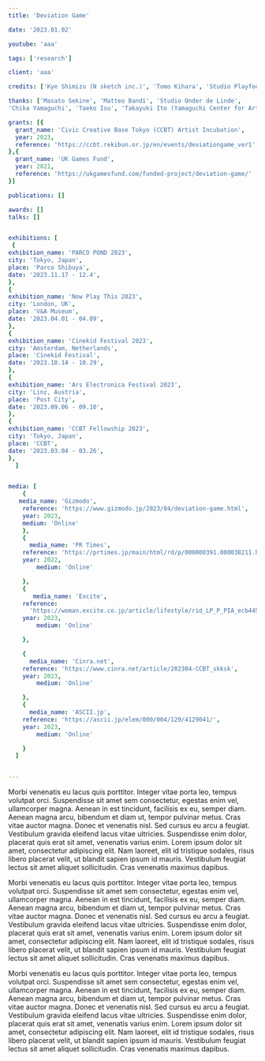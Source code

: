 ```yaml
---
title: 'Deviation Game'

date: '2023.01.02'

youtube: 'aaa'

tags: ['research']

client: 'aaa'

credits: ['Kye Shimizu (N sketch inc.)', 'Tomo Kihara', 'Studio Playfool', 'Daiki Hashimoto (N sketch inc.)', 'Hidemaro Fujinami (N sketch inc.)']

thanks: ['Masato Sekine', 'Matteo Bandi', 'Studio Onder de Linde', 
'Chika Yamaguchi', 'Taeko Isu', 'Takayuki Ito (Yamaguchi Center for Arts and Media)', 'Asami Hosokawa (Sapporo International Art Festival)', 'Civic Creative Base Tokyo (CCBT)', 'Creative Industries Fund NL']

grants: [{
  grant_name: 'Civic Creative Base Tokyo (CCBT) Artist Incubation',
  year: 2023,
  reference: 'https://ccbt.rekibun.or.jp/en/events/deviationgame_ver1'
},{
  grant_name: 'UK Games Fund',
  year: 2021,
  reference: 'https://ukgamesfund.com/funded-project/deviation-game/'
}]

publications: []

awards: []
talks: []


exhibitions: [
 {
exhibition_name: 'PARCO POND 2023',
city: 'Tokyo, Japan',
place: 'Parco Shibuya',
date: '2023.11.17 - 12.4',
},
{
exhibition_name: 'Now Play This 2023',
city: 'London, UK',
place: 'V&A Museum',
date: '2023.04.01 - 04.09',
},
{
exhibition_name: 'Cinekid Festival 2023',
city: 'Amsterdam, Netherlands',
place: 'Cinekid Festival',
date: '2023.10.14 - 10.29',
},
{
exhibition_name: 'Ars Electronica Festival 2023',
city: 'Linz, Austria',
place: 'Post City',
date: '2023.09.06 - 09.10',
},
{
exhibition_name: 'CCBT Fellowship 2023',
city: 'Tokyo, Japan',
place: 'CCBT',
date: '2023.03.04 - 03.26',
},
  ]


media: [
    {
   media_name: 'Gizmodo',
    reference: 'https://www.gizmodo.jp/2023/04/deviation-game.html',
    year: 2023,
    medium: 'Online'
    },
    {
      media_name: 'PR Times',
    reference: 'https://prtimes.jp/main/html/rd/p/000000391.000038211.html',
    year: 2022,
        medium: 'Online'

    },
    {
       media_name: 'Excite',
    reference:
      'https://woman.excite.co.jp/article/lifestyle/rid_LP_P_PIA_ecb445cc_73f4_48c4_9e02_ef9431ad4144/pid_2.html',
    year: 2023,
        medium: 'Online'

    },

    {
      media_name: 'Cinra.net',
    reference: 'https://www.cinra.net/article/202304-CCBT_skksk',
    year: 2023,
        medium: 'Online'

    },
    {
      media_name: 'ASCII.jp',
    reference: 'https://ascii.jp/elem/000/004/129/4129041/',
    year: 2023,
        medium: 'Online'

    }
  ]


---
```



<TextSection>
<p>

Morbi venenatis eu lacus quis porttitor. Integer vitae porta leo, tempus volutpat orci. Suspendisse sit amet sem consectetur, egestas enim vel, ullamcorper magna. Aenean in est tincidunt, facilisis ex eu, semper diam. Aenean magna arcu, bibendum et diam ut, tempor pulvinar metus. Cras vitae auctor magna. Donec et venenatis nisl. Sed cursus eu arcu a feugiat. Vestibulum gravida eleifend lacus vitae ultricies. Suspendisse enim dolor, placerat quis erat sit amet, venenatis varius enim. Lorem ipsum dolor sit amet, consectetur adipiscing elit. Nam laoreet, elit id tristique sodales, risus libero placerat velit, ut blandit sapien ipsum id mauris. Vestibulum feugiat lectus sit amet aliquet sollicitudin. Cras venenatis maximus dapibus.

Morbi venenatis eu lacus quis porttitor. Integer vitae porta leo, tempus volutpat orci. Suspendisse sit amet sem consectetur, egestas enim vel, ullamcorper magna. Aenean in est tincidunt, facilisis ex eu, semper diam. Aenean magna arcu, bibendum et diam ut, tempor pulvinar metus. Cras vitae auctor magna. Donec et venenatis nisl. Sed cursus eu arcu a feugiat. Vestibulum gravida eleifend lacus vitae ultricies. Suspendisse enim dolor, placerat quis erat sit amet, venenatis varius enim. Lorem ipsum dolor sit amet, consectetur adipiscing elit. Nam laoreet, elit id tristique sodales, risus libero placerat velit, ut blandit sapien ipsum id mauris. Vestibulum feugiat lectus sit amet aliquet sollicitudin. Cras venenatis maximus dapibus.

Morbi venenatis eu lacus quis porttitor. Integer vitae porta leo, tempus volutpat orci. Suspendisse sit amet sem consectetur, egestas enim vel, ullamcorper magna. Aenean in est tincidunt, facilisis ex eu, semper diam. Aenean magna arcu, bibendum et diam ut, tempor pulvinar metus. Cras vitae auctor magna. Donec et venenatis nisl. Sed cursus eu arcu a feugiat. Vestibulum gravida eleifend lacus vitae ultricies. Suspendisse enim dolor, placerat quis erat sit amet, venenatis varius enim. Lorem ipsum dolor sit amet, consectetur adipiscing elit. Nam laoreet, elit id tristique sodales, risus libero placerat velit, ut blandit sapien ipsum id mauris. Vestibulum feugiat lectus sit amet aliquet sollicitudin. Cras venenatis maximus dapibus.

</p>
</TextSection>
